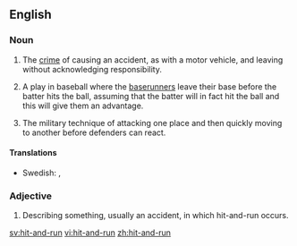 ==English==

===Noun===
{{en-noun}}
{{wikipedia}}

# {{legal}} The [[crime]] of causing an accident, as with a motor vehicle, and leaving without acknowledging responsibility.
# {{baseball}} A play in baseball where the [[baserunner]]s leave their base before the batter hits the ball, assuming that the batter will in fact hit the ball and this will give them an advantage.
# {{military}} The military technique of attacking one place and then quickly moving to another before defenders can react.

====Translations====
{{trans-top|the crime of causing an accident and leaving}}
* Swedish: {{t+|sv|smitning|c}}, {{t|sv|smitningsolycka|c}}
{{trans-mid}}
{{trans-bottom}}

===Adjective===
{{en-adj|-}}

# Describing something, usually an accident, in which hit-and-run occurs.

[[sv:hit-and-run]]
[[vi:hit-and-run]]
[[zh:hit-and-run]]
